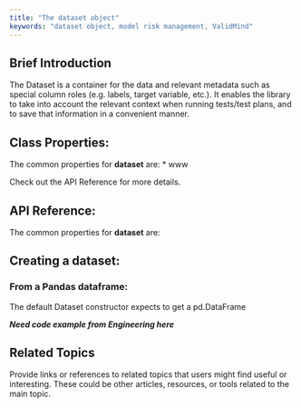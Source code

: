 ```yaml
---
title: "The dataset object"
keywords: "dataset object, model risk management, ValidMind"
---
```


## Brief Introduction

The Dataset is a container for the data and relevant metadata such as special column roles (e.g. labels, target variable, etc.). It enables the library to take into account the relevant context when running tests/test plans, and to save that information in a convenient manner. 

## Class Properties: 

The common properties for **dataset** are: 
* www

Check out the API Reference for more details. 

## API Reference: 

The common properties for **dataset** are:

## Creating a dataset: 

### From a Pandas dataframe:

The default Dataset constructor expects to get a pd.DataFrame

***Need code example from Engineering here*** 

## Related Topics

Provide links or references to related topics that users might find useful or interesting. These could be other articles, resources, or tools related to the main topic.
